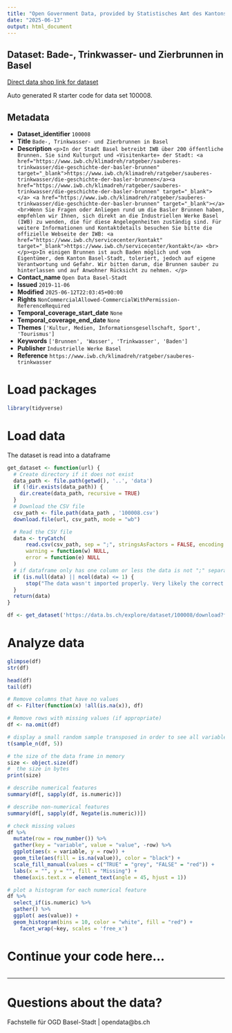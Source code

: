 ```yaml
---
title: "Open Government Data, provided by Statistisches Amt des Kantons Basel-Stadt - Fachstelle OGD"
date: "2025-06-13"
output: html_document
---
```


## Dataset: Bade-, Trinkwasser- und Zierbrunnen in Basel

[Direct data shop link for dataset](https://data.bs.ch/explore/dataset/100008)

Auto generated R starter code for data set 100008.

## Metadata

- **Dataset_identifier** `100008`
- **Title** `Bade-, Trinkwasser- und Zierbrunnen in Basel`
- **Description** `<p>In der Stadt Basel betreibt IWB über 200 öffentliche Brunnen. Sie sind Kulturgut und «Visitenkarte» der Stadt: <a href="https://www.iwb.ch/klimadreh/ratgeber/sauberes-trinkwasser/die-geschichte-der-basler-brunnen" target="_blank">https://www.iwb.ch/klimadreh/ratgeber/sauberes-trinkwasser/die-geschichte-der-basler-brunnen</a><a href="https://www.iwb.ch/klimadreh/ratgeber/sauberes-trinkwasser/die-geschichte-der-basler-brunnen" target="_blank"></a> <a href="https://www.iwb.ch/klimadreh/ratgeber/sauberes-trinkwasser/die-geschichte-der-basler-brunnen" target="_blank"></a><br>Wenn Sie Fragen oder Anliegen rund um die Basler Brunnen haben, empfehlen wir Ihnen, sich direkt an die Industriellen Werke Basel (IWB) zu wenden, die für diese Angelegenheiten zuständig sind. Für weitere Informationen und Kontaktdetails besuchen Sie bitte die offizielle Webseite der IWB: <a href="https://www.iwb.ch/servicecenter/kontakt" target="_blank">https://www.iwb.ch/servicecenter/kontakt</a> <br></p><p>In einigen Brunnen ist auch Baden möglich und vom Eigentümer, dem Kanton Basel-Stadt, toleriert, jedoch auf eigene Verantwortung und Gefahr. Wir bitten darum, die Brunnen sauber zu hinterlassen und auf Anwohner Rücksicht zu nehmen. </p>`
- **Contact_name** `Open Data Basel-Stadt`
- **Issued** `2019-11-06`
- **Modified** `2025-06-12T22:03:45+00:00`
- **Rights** `NonCommercialAllowed-CommercialWithPermission-ReferenceRequired`
- **Temporal_coverage_start_date** `None`
- **Temporal_coverage_end_date** `None`
- **Themes** `['Kultur, Medien, Informationsgesellschaft, Sport', 'Tourismus']`
- **Keywords** `['Brunnen', 'Wasser', 'Trinkwasser', 'Baden']`
- **Publisher** `Industrielle Werke Basel`
- **Reference** `https://www.iwb.ch/klimadreh/ratgeber/sauberes-trinkwasser`


# Load packages

```r

library(tidyverse)
```

# Load data

The dataset is read into a dataframe

```r
get_dataset <- function(url) {
  # Create directory if it does not exist
  data_path <- file.path(getwd(), '..', 'data')
  if (!dir.exists(data_path)) {
    dir.create(data_path, recursive = TRUE)
  }
  # Download the CSV file
  csv_path <- file.path(data_path , '100008.csv')
  download.file(url, csv_path, mode = "wb")

  # Read the CSV file
  data <- tryCatch(
      read.csv(csv_path, sep = ";", stringsAsFactors = FALSE, encoding = "UTF-8"),
      warning = function(w) NULL,
      error = function(e) NULL
  )
  # if dataframe only has one column or less the data is not ";" separated
  if (is.null(data) || ncol(data) <= 1) {
      stop("The data wasn't imported properly. Very likely the correct separator couldn't be found.\nPlease check the dataset manually and adjust the code.")
  }
  return(data)
}
```

```r

df <- get_dataset('https://data.bs.ch/explore/dataset/100008/download?format=csv&timezone=Europe%2FZurich')

```

# Analyze data

```r

glimpse(df)
str(df)

head(df)
tail(df)

```

```r
# Remove columns that have no values
df <- Filter(function(x) !all(is.na(x)), df)

# Remove rows with missing values (if appropriate)
df <- na.omit(df)
```

```r
# display a small random sample transposed in order to see all variables
t(sample_n(df, 5))
```

```r
# the size of the data frame in memory
size <- object.size(df)
#  the size in bytes
print(size)
```

```r
# describe numerical features
summary(df[, sapply(df, is.numeric)])
```

```r
# describe non-numerical features
summary(df[, sapply(df, Negate(is.numeric))])
```

```r
# check missing values
df %>%
  mutate(row = row_number()) %>%
  gather(key = "variable", value = "value", -row) %>%
  ggplot(aes(x = variable, y = row)) +
  geom_tile(aes(fill = is.na(value)), color = "black") +
  scale_fill_manual(values = c("TRUE" = "grey", "FALSE" = "red")) +
  labs(x = "", y = "", fill = "Missing") +
  theme(axis.text.x = element_text(angle = 45, hjust = 1))
```

```r
# plot a histogram for each numerical feature
df %>%
  select_if(is.numeric) %>%
  gather() %>%
  ggplot( aes(value)) +
  geom_histogram(bins = 10, color = "white", fill = "red") +
    facet_wrap(~key, scales = 'free_x')
```

# Continue your code here...

```r

```
------------------------------------------------------------------------

# Questions about the data?

Fachstelle für OGD Basel-Stadt | opendata@bs.ch

